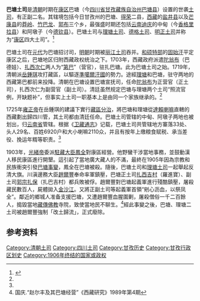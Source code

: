 {{土司政權
|名称 = 巴塘土司
|土司姓氏 = 
|土司民族 = [[藏族|藏族]]
|官銜 = [[宣抚使|宣抚使]]
|治所 = 今[[四川省|四川省]][[甘孜藏族自治州|甘孜藏族自治州]][[巴塘縣|巴塘縣]]
|始封者 = [[陀翁布|陀翁布]]（正土司）<br />[[扎西次仁|扎西次仁]]（副土司）
|始祖 =
|開始年 = 1719年
|撤銷年 = 1906年
|撤銷原因 = 因[[巴塘事變|巴塘事變]]被廢除
}}
'''巴塘土司'''是[[清朝|清朝]]时期在[[康区|康区]]巴塘（今[[四川省|四川省]][[甘孜藏族自治州|甘孜藏族自治州]][[巴塘县|巴塘县]]）设置的世袭[[土司|土司]]，有正副二名。其辖境包括今日甘孜州的巴塘、[[得荣县|得荣]]二县，[[西藏|西藏]]的[[盐井县|盐井县]]以及[[芒康县|芒康县]]的[[莽岭|莽岭]]、[[竹巴龙|竹巴龙]]、[[郭布|郭布]]三个乡，最强盛时期还包括[[云南|云南]][[迪庆藏族自治州|迪庆]]的中甸（今[[香格里拉县|香格里拉县]]）和阿墩子（今[[德钦县|德钦县]]）。巴塘土司与[[理塘土司|理塘土司]]、[[德格土司|德格土司]]、[[明正土司|明正土司]]并称为“[[康区|康区]]四大土司”。<ref name="tusi">{{cite book|url=http://www.gzz.gov.cn/10000/10027/10039/10441846.shtml|title=清王朝敕封的康区土司|archive-url=https://archive.today/20150813033843/http://www.gzz.gov.cn/10000/10027/10039/10441846.shtml|dead-url=yes|archive-date=2015-08-13|work=《落日余晖——赵尔丰康区改土归流记》|editor1=何云华|editor2=刘启蓓|editor3=韩广富|date=2012|publisher=中国文史出版社}}</ref>

巴塘土司在[[元代|元代]]为巴塘招讨司，[[明朝|明朝]]时期被[[丽江土司|丽江土司]]吞并。[[和硕特部|和硕特部]]的[[固始汗|固始汗]]平定康区之后，巴塘地区归附西藏政权统治之下。1703年，西藏政府派遣[[陀翁布|陀翁布]]（巴德娃）、[[扎西次仁|扎西次仁]]两人为“[[第巴|第巴]]”（营官），驻扎巴塘。此为巴塘土司之始。1719年，清朝派[[岳鍾琪|岳鍾琪]]攻打藏區，以驅逐[[準噶爾汗國|準噶爾汗國]]的勢力。途經[[理塘|理塘]]和巴塘，驻守两地的西藏第巴都前来投降。清朝在巴塘设置巴塘宣抚司，任命[[陀翁布|陀翁布]]为正营官（正土司），扎西次仁为副营官（副土司）。清廷虽然规定巴塘与理塘两个土司“照流官例，开缺题补”，但事实上土司一职基本上是由同一个家族继承的。<ref name="tusi"/>

1725年[[雍正帝|雍正帝]]在岳鍾琪的建議下實行[[藏區分治|藏區分治]]，將巴塘和理塘從[[達賴喇嘛|達賴喇嘛]]直轄的西藏劃出歸四川管，其土司都由清廷任命。巴塘土司管辖的中甸、阿墩子两地也被划出，归[[云南省|云南省]]管辖。根据《[[卫藏通志|卫藏通志]]》记载，巴塘土司共管辖地方寨落33处、头人29名、百姓6920户和大小喇嘛2110众，并且有按年上缴粮食赋税、承当差役、挽运年糈等职责。<ref name="tusi"/>

1903年，[[光緒帝|光緒帝]]委派[[駐藏大臣|駐藏大臣]][[鳳全|鳳全]]對康區經營。他野蠻干涉當地事務，並鼓動漢人移民康區進行開墾。這引起了當地廣大藏人的不滿，最終在1905年因為宗教和民族衝突引發[[巴塘事變|巴塘事變]]，鳳全在巴塘被殺。隨後，巴塘土司和[[理塘土司|理塘土司]]一起舉起反清大旗。川滇邊務大臣[[趙爾豐|趙爾豐]]奉命率軍鎮壓，巴塘正土司[[扎西吉村|扎西吉村]]（羅進寶）、副土司[[郭宗扎保|郭宗扎保]]（扎巴吉村）都兵敗被俘。趙爾豐對巴塘起義軍進行殘酷鎮壓，屠殺藏民數百人，屍體拋入[[金沙江|金沙江]]。又將正副土司等起義軍首領“剜心沥血，以祭凤全”。鄰近的鄉城人准备支援巴塘，又遭趙爾豐血腥圍剿，屠殺僧俗一千二百餘人，搗毀當地[[藏傳佛教|藏傳佛教]]寺院，致使當地民不聊生。<ref>国庆.“赵尔丰及其巴塘经营”《西藏研究》1989年第4期</ref>經此事變之後，巴塘、理塘二土司被趙爾豐強制「改土歸流」，正式廢除。

== 参考资料 ==
{{reflist}}

[[Category:清朝土司|Category:清朝土司]]
[[Category:四川土司|Category:四川土司]]
[[Category:甘孜历史|Category:甘孜历史]]
[[Category:甘孜行政区划史|Category:甘孜行政区划史]]
[[Category:1906年终结的国家或政权|Category:1906年终结的国家或政权]]
